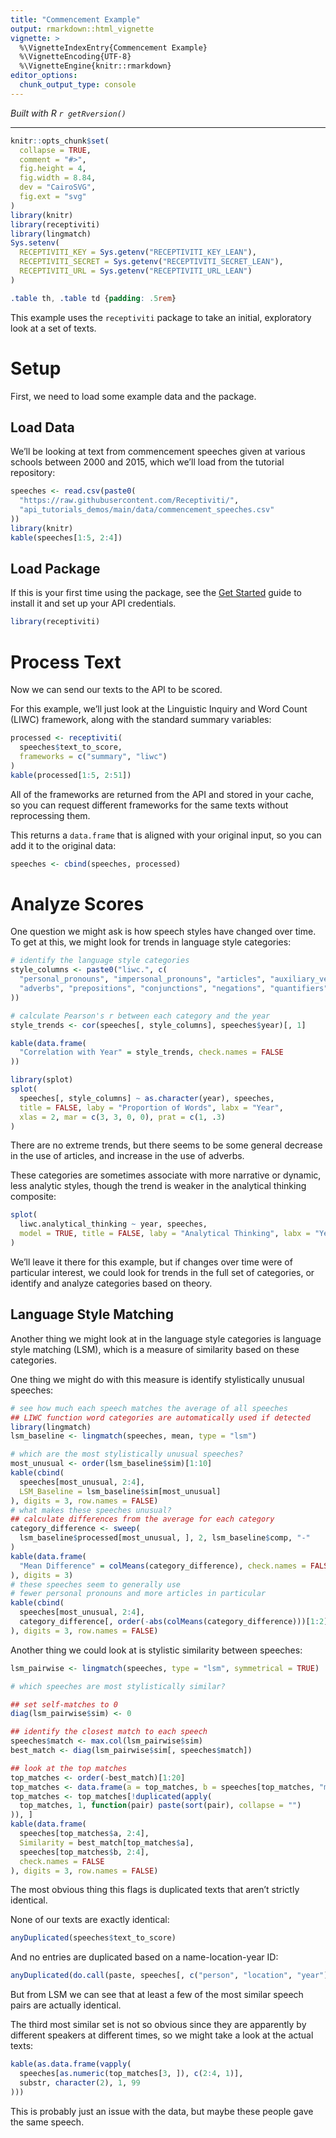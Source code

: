 ```yaml
---
title: "Commencement Example"
output: rmarkdown::html_vignette
vignette: >
  %\VignetteIndexEntry{Commencement Example}
  %\VignetteEncoding{UTF-8}
  %\VignetteEngine{knitr::rmarkdown}
editor_options: 
  chunk_output_type: console
---
```


*Built with R 
`r getRversion()`*

***

```r
knitr::opts_chunk$set(
  collapse = TRUE,
  comment = "#>",
  fig.height = 4,
  fig.width = 8.84,
  dev = "CairoSVG",
  fig.ext = "svg"
)
library(knitr)
library(receptiviti)
library(lingmatch)
Sys.setenv(
  RECEPTIVITI_KEY = Sys.getenv("RECEPTIVITI_KEY_LEAN"),
  RECEPTIVITI_SECRET = Sys.getenv("RECEPTIVITI_SECRET_LEAN"),
  RECEPTIVITI_URL = Sys.getenv("RECEPTIVITI_URL_LEAN")
)
```

```css
.table th, .table td {padding: .5rem}
```

This example uses the `receptiviti` package to take
an initial, exploratory look at a set of texts.

# Setup

First, we need to load some example data and the package.

## Load Data

We'll be looking at text from commencement speeches given at various schools between 2000 and 2015,
which we'll load from the tutorial repository:
```r
speeches <- read.csv(paste0(
  "https://raw.githubusercontent.com/Receptiviti/",
  "api_tutorials_demos/main/data/commencement_speeches.csv"
))
library(knitr)
kable(speeches[1:5, 2:4])
```

## Load Package

If this is your first time using the package, see the
[Get Started](https://receptiviti.github.io/receptiviti-r/articles/receptiviti.html)
guide to install it and set up your API credentials.
```r
library(receptiviti)
```

# Process Text

Now we can send our texts to the API to be scored.

For this example, we'll just look at the Linguistic Inquiry and Word Count (LIWC) framework,
along with the standard summary variables:
```r
processed <- receptiviti(
  speeches$text_to_score,
  frameworks = c("summary", "liwc")
)
kable(processed[1:5, 2:51])
```

All of the frameworks are returned from the API and stored in your cache,
so you can request different frameworks for the same texts without reprocessing them.

This returns a `data.frame` that is aligned with your original input, so you can add
it to the original data:
```r
speeches <- cbind(speeches, processed)
```

# Analyze Scores

One question we might ask is how speech styles have changed over time.
To get at this, we might look for trends in language style categories:
```r
# identify the language style categories
style_columns <- paste0("liwc.", c(
  "personal_pronouns", "impersonal_pronouns", "articles", "auxiliary_verbs",
  "adverbs", "prepositions", "conjunctions", "negations", "quantifiers"
))

# calculate Pearson's r between each category and the year
style_trends <- cor(speeches[, style_columns], speeches$year)[, 1]

kable(data.frame(
  "Correlation with Year" = style_trends, check.names = FALSE
))
```

```r
library(splot)
splot(
  speeches[, style_columns] ~ as.character(year), speeches,
  title = FALSE, laby = "Proportion of Words", labx = "Year",
  xlas = 2, mar = c(3, 3, 0, 0), prat = c(1, .3)
)
```

There are no extreme trends, but there seems to be some general decrease in the
use of articles, and increase in the use of adverbs.

These categories are sometimes associate with more narrative or dynamic, less analytic styles,
though the trend is weaker in the analytical thinking composite:
```r
splot(
  liwc.analytical_thinking ~ year, speeches,
  model = TRUE, title = FALSE, laby = "Analytical Thinking", labx = "Year"
)
```

We'll leave it there for this example, but if changes over time were of particular interest,
we could look for trends in the full set of categories, or identify and analyze categories
based on theory.

## Language Style Matching

Another thing we might look at in the language style categories is
language style matching (LSM), which is a measure of similarity based on these categories.

One thing we might do with this measure is identify stylistically unusual speeches:
```r
# see how much each speech matches the average of all speeches
## LIWC function word categories are automatically used if detected
library(lingmatch)
lsm_baseline <- lingmatch(speeches, mean, type = "lsm")

# which are the most stylistically unusual speeches?
most_unusual <- order(lsm_baseline$sim)[1:10]
kable(cbind(
  speeches[most_unusual, 2:4],
  LSM_Baseline = lsm_baseline$sim[most_unusual]
), digits = 3, row.names = FALSE)
# what makes these speeches unusual?
## calculate differences from the average for each category
category_difference <- sweep(
  lsm_baseline$processed[most_unusual, ], 2, lsm_baseline$comp, "-"
)
kable(data.frame(
  "Mean Difference" = colMeans(category_difference), check.names = FALSE
), digits = 3)
# these speeches seem to generally use
# fewer personal pronouns and more articles in particular
kable(cbind(
  speeches[most_unusual, 2:4],
  category_difference[, order(-abs(colMeans(category_difference)))[1:2]]
), digits = 3, row.names = FALSE)
```

Another thing we could look at is stylistic similarity between speeches:
```r
lsm_pairwise <- lingmatch(speeches, type = "lsm", symmetrical = TRUE)

# which speeches are most stylistically similar?

## set self-matches to 0
diag(lsm_pairwise$sim) <- 0

## identify the closest match to each speech
speeches$match <- max.col(lsm_pairwise$sim)
best_match <- diag(lsm_pairwise$sim[, speeches$match])

## look at the top matches
top_matches <- order(-best_match)[1:20]
top_matches <- data.frame(a = top_matches, b = speeches[top_matches, "match"])
top_matches <- top_matches[!duplicated(apply(
  top_matches, 1, function(pair) paste(sort(pair), collapse = "")
)), ]
kable(data.frame(
  speeches[top_matches$a, 2:4],
  Similarity = best_match[top_matches$a],
  speeches[top_matches$b, 2:4],
  check.names = FALSE
), digits = 3, row.names = FALSE)
```

The most obvious thing this flags is duplicated texts that aren't
strictly identical.

None of our texts are exactly identical:
```r
anyDuplicated(speeches$text_to_score)
```

And no entries are duplicated based on a name-location-year ID:
```r
anyDuplicated(do.call(paste, speeches[, c("person", "location", "year")]))
```

But from LSM we can see that at least a few of the most similar speech pairs
are actually identical.

The third most similar set is not so obvious since they are apparently by
different speakers at different times, so we might take a look at the actual texts:
```r
kable(as.data.frame(vapply(
  speeches[as.numeric(top_matches[3, ]), c(2:4, 1)],
  substr, character(2), 1, 99
)))
```

This is probably just an issue with the data, but maybe these people gave the same speech.
